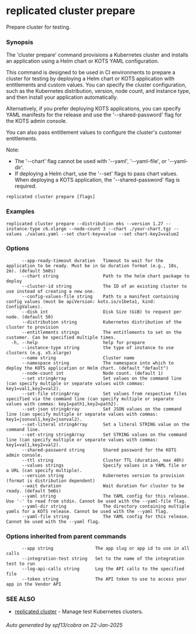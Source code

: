 # replicated cluster prepare

Prepare cluster for testing.

### Synopsis

The 'cluster prepare' command provisions a Kubernetes cluster and installs an application using a Helm chart or KOTS YAML configuration.

This command is designed to be used in CI environments to prepare a cluster for testing by deploying a Helm chart or KOTS application with entitlements and custom values. You can specify the cluster configuration, such as the Kubernetes distribution, version, node count, and instance type, and then install your application automatically.

Alternatively, if you prefer deploying KOTS applications, you can specify YAML manifests for the release and use the '--shared-password' flag for the KOTS admin console.

You can also pass entitlement values to configure the cluster's customer entitlements.

Note:
- The '--chart' flag cannot be used with '--yaml', '--yaml-file', or '--yaml-dir'.
- If deploying a Helm chart, use the '--set' flags to pass chart values. When deploying a KOTS application, the '--shared-password' flag is required.

```
replicated cluster prepare [flags]
```

### Examples

```
replicated cluster prepare --distribution eks --version 1.27 --instance-type c6.xlarge --node-count 3 --chart ./your-chart.tgz --values ./values.yaml --set chart-key=value --set chart-key2=value2
```

### Options

```
      --app-ready-timeout duration   Timeout to wait for the application to be ready. Must be in Go duration format (e.g., 10s, 2m). (default 5m0s)
      --chart string                 Path to the helm chart package to deploy
      --cluster-id string            The ID of an existing cluster to use instead of creating a new one.
      --config-values-file string    Path to a manifest containing config values (must be apiVersion: kots.io/v1beta1, kind: ConfigValues).
      --disk int                     Disk Size (GiB) to request per node. (default 50)
      --distribution string          Kubernetes distribution of the cluster to provision
      --entitlements strings         The entitlements to set on the customer. Can be specified multiple times.
  -h, --help                         help for prepare
      --instance-type string         the type of instance to use clusters (e.g. x5.xlarge)
      --name string                  Cluster name
      --namespace string             The namespace into which to deploy the KOTS application or Helm chart. (default "default")
      --node-count int               Node count. (default 1)
      --set stringArray              Set values on the command line (can specify multiple or separate values with commas: key1=val1,key2=val2).
      --set-file stringArray         Set values from respective files specified via the command line (can specify multiple or separate values with commas: key1=path1,key2=path2).
      --set-json stringArray         Set JSON values on the command line (can specify multiple or separate values with commas: key1=jsonval1,key2=jsonval2).
      --set-literal stringArray      Set a literal STRING value on the command line.
      --set-string stringArray       Set STRING values on the command line (can specify multiple or separate values with commas: key1=val1,key2=val2).
      --shared-password string       Shared password for the KOTS admin console.
      --ttl string                   Cluster TTL (duration, max 48h)
      --values strings               Specify values in a YAML file or a URL (can specify multiple).
      --version string               Kubernetes version to provision (format is distribution dependent)
      --wait duration                Wait duration for cluster to be ready. (default 5m0s)
      --yaml string                  The YAML config for this release. Use '-' to read from stdin. Cannot be used with the --yaml-file flag.
      --yaml-dir string              The directory containing multiple yamls for a KOTS release. Cannot be used with the --yaml flag.
      --yaml-file string             The YAML config for this release. Cannot be used with the --yaml flag.
```

### Options inherited from parent commands

```
      --app string                The app slug or app id to use in all calls
      --integration-test string   Set to the name of the integration test to run
      --log-api-calls string      Log the API calls to the specified file
      --token string              The API token to use to access your app in the Vendor API
```

### SEE ALSO

* [replicated cluster](replicated-cli-cluster)	 - Manage test Kubernetes clusters.

###### Auto generated by spf13/cobra on 22-Jan-2025
